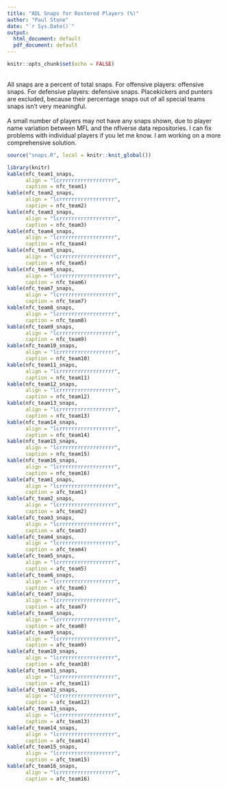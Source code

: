 ```yaml
---
title: "ADL Snaps for Rostered Players (%)"
author: "Paul Stone"
date: "`r Sys.Date()`"
output:
  html_document: default
  pdf_document: default
---
```


```r
knitr::opts_chunk$set(echo = FALSE)
```
<br />
All snaps are a percent of total snaps. For offensive players: offensive snaps. For defensive players: defensive snaps. Placekickers and punters are excluded, because their percentage snaps out of all special teams snaps isn't very meaningful. 
<br /><br />
A small number of players may not have any snaps shown, due to player name variation between MFL and the nflverse data repositories. I can fix problems with individual players if you let me know. I am working on a more comprehensive solution.
<br />  

```r
source("snaps.R", local = knitr::knit_global())
```

```r
library(knitr)
kable(nfc_team1_snaps, 
      align = "lcrrrrrrrrrrrrrrrrrr", 
      caption = nfc_team1)
kable(nfc_team2_snaps, 
      align = "lcrrrrrrrrrrrrrrrrrr", 
      caption = nfc_team2)
kable(nfc_team3_snaps, 
      align = "lcrrrrrrrrrrrrrrrrrr", 
      caption = nfc_team3)
kable(nfc_team4_snaps, 
      align = "lcrrrrrrrrrrrrrrrrrr", 
      caption = nfc_team4)
kable(nfc_team5_snaps, 
      align = "lcrrrrrrrrrrrrrrrrrr", 
      caption = nfc_team5)
kable(nfc_team6_snaps, 
      align = "lcrrrrrrrrrrrrrrrrrr", 
      caption = nfc_team6)
kable(nfc_team7_snaps, 
      align = "lcrrrrrrrrrrrrrrrrrr", 
      caption = nfc_team7)
kable(nfc_team8_snaps, 
      align = "lcrrrrrrrrrrrrrrrrrr", 
      caption = nfc_team8)
kable(nfc_team9_snaps, 
      align = "lcrrrrrrrrrrrrrrrrrr", 
      caption = nfc_team9)
kable(nfc_team10_snaps, 
      align = "lcrrrrrrrrrrrrrrrrrr", 
      caption = nfc_team10)
kable(nfc_team11_snaps, 
      align = "lcrrrrrrrrrrrrrrrrrr", 
      caption = nfc_team11)
kable(nfc_team12_snaps, 
      align = "lcrrrrrrrrrrrrrrrrrr", 
      caption = nfc_team12)
kable(nfc_team13_snaps, 
      align = "lcrrrrrrrrrrrrrrrrrr", 
      caption = nfc_team13)
kable(nfc_team14_snaps, 
      align = "lcrrrrrrrrrrrrrrrrrr", 
      caption = nfc_team14)
kable(nfc_team15_snaps, 
      align = "lcrrrrrrrrrrrrrrrrrr", 
      caption = nfc_team15)
kable(nfc_team16_snaps, 
      align = "lcrrrrrrrrrrrrrrrrrr", 
      caption = nfc_team16)
kable(afc_team1_snaps, 
      align = "lcrrrrrrrrrrrrrrrrrr", 
      caption = afc_team1)
kable(afc_team2_snaps, 
      align = "lcrrrrrrrrrrrrrrrrrr", 
      caption = afc_team2)
kable(afc_team3_snaps, 
      align = "lcrrrrrrrrrrrrrrrrrr", 
      caption = afc_team3)
kable(afc_team4_snaps, 
      align = "lcrrrrrrrrrrrrrrrrrr", 
      caption = afc_team4)
kable(afc_team5_snaps, 
      align = "lcrrrrrrrrrrrrrrrrrr", 
      caption = afc_team5)
kable(afc_team6_snaps, 
      align = "lcrrrrrrrrrrrrrrrrrr", 
      caption = afc_team6)
kable(afc_team7_snaps, 
      align = "lcrrrrrrrrrrrrrrrrrr", 
      caption = afc_team7)
kable(afc_team8_snaps, 
      align = "lcrrrrrrrrrrrrrrrrrr", 
      caption = afc_team8)
kable(afc_team9_snaps, 
      align = "lcrrrrrrrrrrrrrrrrrr", 
      caption = afc_team9)
kable(afc_team10_snaps, 
      align = "lcrrrrrrrrrrrrrrrrrr", 
      caption = afc_team10)
kable(afc_team11_snaps, 
      align = "lcrrrrrrrrrrrrrrrrrr", 
      caption = afc_team11)
kable(afc_team12_snaps, 
      align = "lcrrrrrrrrrrrrrrrrrr", 
      caption = afc_team12)
kable(afc_team13_snaps, 
      align = "lcrrrrrrrrrrrrrrrrrr", 
      caption = afc_team13)
kable(afc_team14_snaps, 
      align = "lcrrrrrrrrrrrrrrrrrr", 
      caption = afc_team14)
kable(afc_team15_snaps, 
      align = "lcrrrrrrrrrrrrrrrrrr", 
      caption = afc_team15)
kable(afc_team16_snaps, 
      align = "lcrrrrrrrrrrrrrrrrrr", 
      caption = afc_team16)

```
